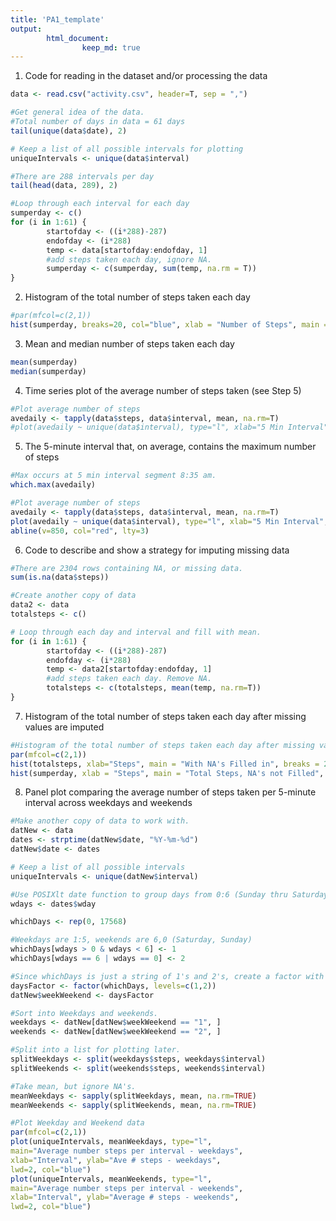 ```yaml
---
title: 'PA1_template'
output: 
        html_document:  
                keep_md: true 
---
```


1. Code for reading in the dataset and/or processing the data
```r

data <- read.csv("activity.csv", header=T, sep = ",")

#Get general idea of the data.
#Total number of days in data = 61 days
tail(unique(data$date), 2)

# Keep a list of all possible intervals for plotting
uniqueIntervals <- unique(data$interval)

#There are 288 intervals per day
tail(head(data, 289), 2)

#Loop through each interval for each day
sumperday <- c()
for (i in 1:61) {
        startofday <- ((i*288)-287)
        endofday <- (i*288)
        temp <- data[startofday:endofday, 1]
        #add steps taken each day, ignore NA.
        sumperday <- c(sumperday, sum(temp, na.rm = T))
}

```


2. Histogram of the total number of steps taken each day
```r
#par(mfcol=c(2,1))
hist(sumperday, breaks=20, col="blue", xlab = "Number of Steps", main = "Total Number of Steps per Day")
```

3. Mean and median number of steps taken each day
```r
mean(sumperday)
median(sumperday)

```

4. Time series plot of the average number of steps taken (see Step 5)
```r
#Plot average number of steps
avedaily <- tapply(data$steps, data$interval, mean, na.rm=T)
#plot(avedaily ~ unique(data$interval), type="l", xlab="5 Min Interval", main="Average number Steps")

```

5. The 5-minute interval that, on average, contains the maximum number of steps
```r
#Max occurs at 5 min interval segment 8:35 am.
which.max(avedaily)

#Plot average number of steps
avedaily <- tapply(data$steps, data$interval, mean, na.rm=T)
plot(avedaily ~ unique(data$interval), type="l", xlab="5 Min Interval", main="Average number Steps with Max in Red at 835 or 8:35am")
abline(v=850, col="red", lty=3)

```

6. Code to describe and show a strategy for imputing missing data
```r
#There are 2304 rows containing NA, or missing data.
sum(is.na(data$steps))

#Create another copy of data
data2 <- data
totalsteps <- c()

# Loop through each day and interval and fill with mean. 
for (i in 1:61) {
        startofday <- ((i*288)-287)
        endofday <- (i*288)
        temp <- data2[startofday:endofday, 1]
        #add steps taken each day. Remove NA.
        totalsteps <- c(totalsteps, mean(temp, na.rm=T))
}

```

7. Histogram of the total number of steps taken each day after missing values are imputed
```r
#Histogram of the total number of steps taken each day after missing values are imputed
par(mfcol=c(2,1))
hist(totalsteps, xlab="Steps", main = "With NA's Filled in", breaks = 20, col = "red")
hist(sumperday, xlab = "Steps", main = "Total Steps, NA's not Filled", breaks = 20, col = "blue")

```

8. Panel plot comparing the average number of steps taken per 5-minute interval across weekdays and weekends
```r
#Make another copy of data to work with.
datNew <- data
dates <- strptime(datNew$date, "%Y-%m-%d")
datNew$date <- dates

# Keep a list of all possible intervals
uniqueIntervals <- unique(datNew$interval)

#Use POSIXlt date function to group days from 0:6 (Sunday thru Saturday)
wdays <- dates$wday

whichDays <- rep(0, 17568)

#Weekdays are 1:5, weekends are 6,0 (Saturday, Sunday)
whichDays[wdays > 0 & wdays < 6] <- 1
whichDays[wdays == 6 | wdays == 0] <- 2

#Since whichDays is just a string of 1's and 2's, create a factor with 2 levels.
daysFactor <- factor(whichDays, levels=c(1,2))
datNew$weekWeekend <- daysFactor

#Sort into Weekdays and weekends.
weekdays <- datNew[datNew$weekWeekend == "1", ]
weekends <- datNew[datNew$weekWeekend == "2", ]

#Split into a list for plotting later.
splitWeekdays <- split(weekdays$steps, weekdays$interval)
splitWeekends <- split(weekends$steps, weekends$interval)

#Take mean, but ignore NA's.
meanWeekdays <- sapply(splitWeekdays, mean, na.rm=TRUE)
meanWeekends <- sapply(splitWeekends, mean, na.rm=TRUE)

#Plot Weekday and Weekend data
par(mfcol=c(2,1))
plot(uniqueIntervals, meanWeekdays, type="l",
main="Average number steps per interval - weekdays", 
xlab="Interval", ylab="Ave # steps - weekdays", 
lwd=2, col="blue")
plot(uniqueIntervals, meanWeekends, type="l",
main="Average number steps per interval - weekends", 
xlab="Interval", ylab="Average # steps - weekends", 
lwd=2, col="blue")

```
